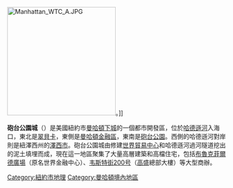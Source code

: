 [[File:Manhattan_WTC_A.JPG|250px]]。]]

'''砲台公園城'''（{{lang-en|Battery Park City}}）是美國紐約市[[曼哈頓下城|曼哈頓下城]]的一個都市開發區，位於[[哈德遜河|哈德遜河]]入海口，東北是[[翠貝卡|翠貝卡]]，東側是[[曼哈頓金融區|曼哈頓金融區]]，東南是[[砲台公園|砲台公園]]。西側的哈德遜河對岸則是紐澤西州的[[澤西市|澤西市]]。砲台公園城由修建[[世界貿易中心|世界貿易中心]]和哈德遜河過河隧道挖出的泥土填埋而成，現在這一地區聚集了大量高層建築和高檔住宅，包括[[布魯克菲爾德廣場_(紐約)|布魯克菲爾德廣場]]（原名世界金融中心）、[[韦斯特街200号|韦斯特街200号]]（[[高盛|高盛]]總部大樓）等大型商辦。

{{commonscat|Battery Park City}}
{{NYC-stub}}

[[Category:紐約市地理|Category:紐約市地理]]
[[Category:曼哈頓境內地區|Category:曼哈頓境內地區]]